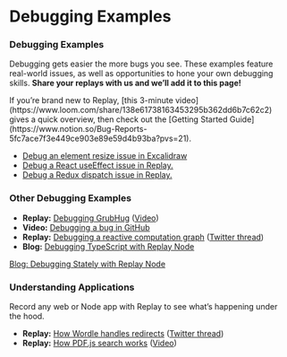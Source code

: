 
# Debugging Examples

### Debugging Examples

Debugging gets easier the more bugs you see. These examples feature real-world issues, as well as opportunities to hone your own debugging skills. **Share your replays with us and we’ll add it to this page!**

<Callout type="info" emoji="📹">
If you’re brand new to Replay, [this 3-minute video](https://www.loom.com/share/138e61738163453295b362dd6b7c62c2) gives a quick overview, then check out the [Getting Started Guide](https://www.notion.so/Bug-Reports-5fc7ace7f3e449ce903e89e59d4b93ba?pvs=21).

</Callout>

- [Debug an element resize issue in Excalidraw](https://medium.com/replay-io/contributing-to-oss-with-reproducible-bug-reports-7fd4b22130b1)
- [Debug a React useEffect issue in Replay.](https://medium.com/replay-io/debugging-a-react-useeffect-bug-991e8fa0648)
- [Debug a Redux dispatch issue in Replay.](https://medium.com/replay-io/using-replay-to-fix-my-first-replay-bug-8bdfb1799f65)

### Other Debugging Examples

- **Replay:** [Debugging GrubHug](https://app.replay.io/recording/ginger-cafe-sunnyvale-sunnyvale-ca-restaurant-or-menu-delivery-or-seamless--ceaec835-3d7f-4135-adad-674e2ae0d400) ([Video](https://www.loom.com/share/4d07a0508d45448da68f38ac50e57fdf))
- **Video:** [Debugging a bug in GitHub](https://www.loom.com/share/9ebc1434f6c44d3d8c3fbbd04c77cf75)
- **Replay:** [Debugging a reactive computation graph](https://app.replay.io/recording/519f7eec-1aea-467d-93f7-c4b4596c5d6c?point=33038111718484474360496363&time=2198.9995395728483&hasFrames=false#) ([Twitter thread](https://twitter.com/geoffreylitt/status/1488610930803961856?s=20&t=xL9Q15eZKWK9H1OYrHWEGQ))
- **Blog:** [Debugging TypeScript with Replay Node](https://medium.com/replay-io/debugging-typescript-using-replay-node-646087b6712)

[Blog: Debugging Stately with Replay Node](Debugging%20Examples%20fd323b081ef24fc8b77d741d6f87a33f/Blog%20Debugging%20Stately%20with%20Replay%20Node%20331613f68da74da9b4a4329aa586b05b.md)

### Understanding Applications

Record any web or Node app with Replay to see what’s happening under the hood.

- **Replay:** [How Wordle handles redirects](https://app.replay.io/recording/wordle-redirect--5ab73daa-f34f-4832-a732-23a880e774af) ([Twitter thread](https://twitter.com/rauchg/status/1493064560105836546))
- **Replay:** [How PDF.js search works](https://app.replay.io/recording/trace-based-jitpdf--f75e3d9e-a012-4009-a932-33e807d6a14a?point=27259558507418304153298448458715794&time=9551&hasFrames=true) ([Video](https://www.loom.com/share/5cb9edfc0c2a46e0b49b791d8c9f83f2))